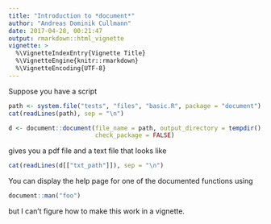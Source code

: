 ```yaml
---
title: "Introduction to *document*"
author: "Andreas Dominik Cullmann"
date: 2017-04-28, 00:21:47
output: rmarkdown::html_vignette
vignette: >
  %\VignetteIndexEntry{Vignette Title}
  %\VignetteEngine{knitr::rmarkdown}
  %\VignetteEncoding{UTF-8}
---
```




Suppose you have a script

```r
path <- system.file("tests", "files", "basic.R", package = "document")
cat(readLines(path), sep = "\n")
```
```r
d <- document::document(file_name = path, output_directory = tempdir(), 
                        check_package = FALSE)
```
gives you a pdf file and a text file that looks like

```r
cat(readLines(d[["txt_path"]]), sep = "\n")
```
You can display the help page for one of the documented functions using
```r
document::man("foo")
```
but I can't figure how to make this work in a vignette.
